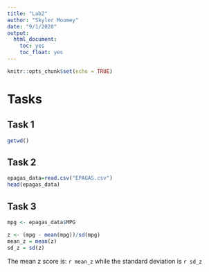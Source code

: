 ```yaml
---
title: "Lab2"
author: "Skyler Moomey"
date: "9/1/2020"
output: 
  html_document:
    toc: yes
    toc_float: yes
---
```


```r
knitr::opts_chunk$set(echo = TRUE)
```

# Tasks

## Task 1

```r
getwd()
```

## Task 2

```r
epagas_data=read.csv("EPAGAS.csv")
head(epagas_data)
```

## Task 3

```r
mpg <- epagas_data$MPG

z <- (mpg - mean(mpg))/sd(mpg)
mean_z = mean(z)
sd_z = sd(z)
```

The mean z score is: `r mean_z` while the standard deviation is `r sd_z`